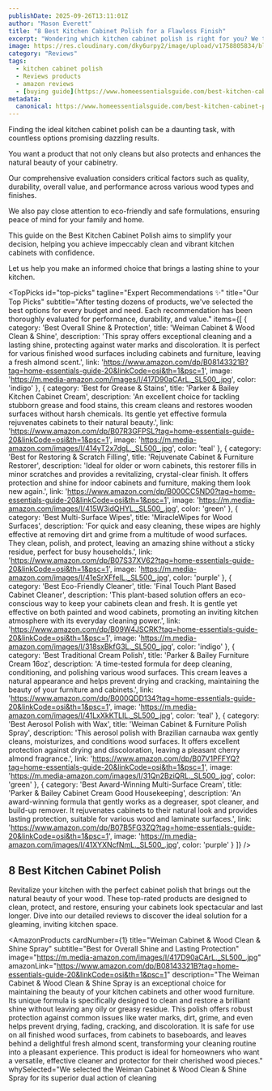 ```yaml
---
publishDate: 2025-09-26T13:11:01Z
author: "Mason Everett"
title: "8 Best Kitchen Cabinet Polish for a Flawless Finish"
excerpt: "Wondering which kitchen cabinet polish is right for you? We tested top products to help you find the perfect solution for a stunning, long-lasting shine."
image: https://res.cloudinary.com/dky6urpy2/image/upload/v1758805834/blog_image_1758805834_hd8emk.webp
category: "Reviews"
tags:
  - kitchen cabinet polish
  - Reviews products
  - amazon reviews
  - [buying guide](https://www.homeessentialsguide.com/best-kitchen-cabinet-cleaner-and-polish)
metadata:
  canonical: https://www.homeessentialsguide.com/best-kitchen-cabinet-polish
---
```



<p>Finding the ideal kitchen cabinet polish can be a daunting task, with countless options promising dazzling results.</p>
<p>You want a product that not only cleans but also protects and enhances the natural beauty of your cabinetry.</p>
<p>Our comprehensive evaluation considers critical factors such as quality, durability, overall value, and performance across various wood types and finishes.</p>
<p>We also pay close attention to eco-friendly and safe formulations, ensuring peace of mind for your family and home.</p>
<p>This guide on the Best Kitchen Cabinet Polish aims to simplify your decision, helping you achieve impeccably clean and vibrant kitchen cabinets with confidence.</p>
<p>Let us help you make an informed choice that brings a lasting shine to your kitchen.</p>

<TopPicks
  id="top-picks"
  tagline="Expert Recommendations ✨"
  title="Our Top Picks"
  subtitle="After testing dozens of products, we've selected the best options for every budget and need. Each recommendation has been thoroughly evaluated for performance, durability, and value."
  items={[
    {
      category: 'Best Overall Shine & Protection',
      title: 'Weiman Cabinet & Wood Clean & Shine',
      description: 'This spray offers exceptional cleaning and a lasting shine, protecting against water marks and discoloration. It is perfect for various finished wood surfaces including cabinets and furniture, leaving a fresh almond scent.',
      link: 'https://www.amazon.com/dp/B08143321B?tag=home-essentials-guide-20&linkCode=osi&th=1&psc=1',
      image: 'https://m.media-amazon.com/images/I/417D90aCArL._SL500_.jpg',
      color: 'indigo'
    },
    {
      category: 'Best for Grease & Stains',
      title: 'Parker & Bailey Kitchen Cabinet Cream',
      description: 'An excellent choice for tackling stubborn grease and food stains, this cream cleans and restores wooden surfaces without harsh chemicals. Its gentle yet effective formula rejuvenates cabinets to their natural beauty.',
      link: 'https://www.amazon.com/dp/B07R3GFPSL?tag=home-essentials-guide-20&linkCode=osi&th=1&psc=1',
      image: 'https://m.media-amazon.com/images/I/414yT2x7dgL._SL500_.jpg',
      color: 'teal'
    },
    {
      category: 'Best for Restoring & Scratch Filling',
      title: 'Rejuvenate Cabinet & Furniture Restorer',
      description: 'Ideal for older or worn cabinets, this restorer fills in minor scratches and provides a revitalizing, crystal-clear finish. It offers protection and shine for indoor cabinets and furniture, making them look new again.',
      link: 'https://www.amazon.com/dp/B000CC5ND0?tag=home-essentials-guide-20&linkCode=osi&th=1&psc=1',
      image: 'https://m.media-amazon.com/images/I/415W3idQHYL._SL500_.jpg',
      color: 'green'
    },
    {
      category: 'Best Multi-Surface Wipes',
      title: 'MiracleWipes for Wood Surfaces',
      description: 'For quick and easy cleaning, these wipes are highly effective at removing dirt and grime from a multitude of wood surfaces. They clean, polish, and protect, leaving an amazing shine without a sticky residue, perfect for busy households.',
      link: 'https://www.amazon.com/dp/B07S37XV62?tag=home-essentials-guide-20&linkCode=osi&th=1&psc=1',
      image: 'https://m.media-amazon.com/images/I/41eSrXFfeIL._SL500_.jpg',
      color: 'purple'
    },
    {
      category: 'Best Eco-Friendly Cleaner',
      title: 'Final Touch Plant Based Cabinet Cleaner',
      description: 'This plant-based solution offers an eco-conscious way to keep your cabinets clean and fresh. It is gentle yet effective on both painted and wood cabinets, promoting an inviting kitchen atmosphere with its everyday cleaning power.',
      link: 'https://www.amazon.com/dp/B09W4JSCRK?tag=home-essentials-guide-20&linkCode=osi&th=1&psc=1',
      image: 'https://m.media-amazon.com/images/I/318sxBkfG3L._SL500_.jpg',
      color: 'indigo'
    },
    {
      category: 'Best Traditional Cream Polish',
      title: 'Parker & Bailey Furniture Cream 16oz',
      description: 'A time-tested formula for deep cleaning, conditioning, and polishing various wood surfaces. This cream leaves a natural appearance and helps prevent drying and cracking, maintaining the beauty of your furniture and cabinets.',
      link: 'https://www.amazon.com/dp/B000QDD134?tag=home-essentials-guide-20&linkCode=osi&th=1&psc=1',
      image: 'https://m.media-amazon.com/images/I/41LxXkKTLlL._SL500_.jpg',
      color: 'teal'
    },
    {
      category: 'Best Aerosol Polish with Wax',
      title: 'Weiman Cabinet & Furniture Polish Spray',
      description: 'This aerosol polish with Brazilian carnauba wax gently cleans, moisturizes, and conditions wood surfaces. It offers excellent protection against drying and discoloration, leaving a pleasant cherry almond fragrance.',
      link: 'https://www.amazon.com/dp/B07V1PFFYQ?tag=home-essentials-guide-20&linkCode=osi&th=1&psc=1',
      image: 'https://m.media-amazon.com/images/I/31Qn2BziQRL._SL500_.jpg',
      color: 'green'
    },
    {
      category: 'Best Award-Winning Multi-Surface Cream',
      title: 'Parker & Bailey Cabinet Cream Good Housekeeping',
      description: 'An award-winning formula that gently works as a degreaser, spot cleaner, and build-up remover. It rejuvenates cabinets to their natural look and provides lasting protection, suitable for various wood and laminate surfaces.',
      link: 'https://www.amazon.com/dp/B07B5FG3ZQ?tag=home-essentials-guide-20&linkCode=osi&th=1&psc=1',
      image: 'https://m.media-amazon.com/images/I/41XYXNcfNmL._SL500_.jpg',
      color: 'purple'
    }
  ]}
/>

## 8 Best Kitchen Cabinet Polish

Revitalize your kitchen with the perfect cabinet polish that brings out the natural beauty of your wood. These top-rated products are designed to clean, protect, and restore, ensuring your cabinets look spectacular and last longer. Dive into our detailed reviews to discover the ideal solution for a gleaming, inviting kitchen space.

<AmazonProducts
  cardNumber={1}
  title="Weiman Cabinet & Wood Clean & Shine Spray"
  subtitle="Best for Overall Shine and Lasting Protection"
  image="https://m.media-amazon.com/images/I/417D90aCArL._SL500_.jpg"
  amazonLink="https://www.amazon.com/dp/B08143321B?tag=home-essentials-guide-20&linkCode=osi&th=1&psc=1"
  description="The Weiman Cabinet & Wood Clean & Shine Spray is an exceptional choice for maintaining the beauty of your kitchen cabinets and other wood furniture. Its unique formula is specifically designed to clean and restore a brilliant shine without leaving any oily or greasy residue. This polish offers robust protection against common issues like water marks, dirt, grime, and even helps prevent drying, fading, cracking, and discoloration. It is safe for use on all finished wood surfaces, from cabinets to baseboards, and leaves behind a delightful fresh almond scent, transforming your cleaning routine into a pleasant experience. This product is ideal for homeowners who want a versatile, effective cleaner and protector for their cherished wood pieces."
  whySelected="We selected the Weiman Cabinet & Wood Clean & Shine Spray for its superior dual action of cleaning